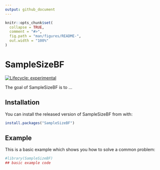 ```yaml
---
output: github_document
---
```


<!-- README.md is generated from README.Rmd. Please edit that file -->

```r
knitr::opts_chunk$set(
  collapse = TRUE,
  comment = "#>",
  fig.path = "man/figures/README-",
  out.width = "100%"
)
```

# SampleSizeBF

<!-- badges: start -->
[![Lifecycle: experimental](https://img.shields.io/badge/lifecycle-experimental-orange.svg)](https://www.tidyverse.org/lifecycle/#experimental)
<!-- badges: end -->

The goal of SampleSizeBF is to ...

## Installation

You can install the released version of SampleSizeBF from with:

``` r
install.packages("SampleSizeBF")
```

## Example

This is a basic example which shows you how to solve a common problem:

```r
#library(SampleSizeBF)
## basic example code
```
